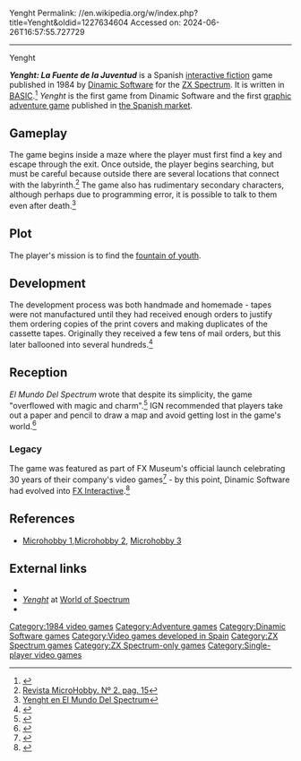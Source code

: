 Yenght
Permalink: //en.wikipedia.org/w/index.php?title=Yenght&oldid=1227634604
Accessed on: 2024-06-26T16:57:55.727729



------
Yenght
{{short description|1984 video game}}
{{Multiple issues|
{{Expand Spanish|Yenght|date=August 2019}}
{{globalize|date=August 2019}}
}}
{{Infobox video game
|title = Yenght
|image = Yenght 1984 cover.png
|caption =
|developer = [[Dinamic Software]]
|publisher = [[Dinamic Software]]
|artist =
|programmer =
|composer =
|released = 1984
|genre = [[Interactive fiction]]
|modes = [[Single-player video game|Single-player]]
|platforms = [[ZX Spectrum]]
}}

'''''Yenght: La Fuente de la Juventud''''' is a Spanish [[interactive fiction]] game published in 1984 by [[Dinamic Software]] for the [[ZX Spectrum]]. It is written in [[BASIC (programming language)|BASIC]].<ref>{{Cite web|url=https://www.xataka.com/videojuegos/asi-fue-como-dinamic-la-mitica-compania-de-videojuegos-de-los-80-conquisto-el-mercado-cuando-unity-ni-siquiera-era-un-proyecto|title=Así fue como Dinamic conquistó el mercado con juegos multiplataforma en los 80, cuando Unity ni siquiera era un proyecto|last=López|first=Juan Carlos|date=2018-02-17|website=Xataka|language=es|access-date=2019-08-24}}</ref> ''Yenght'' is the first game from Dinamic Software and the first [[graphic adventure game]] published in [[Video games in Spain|the Spanish market]].

==Gameplay==
The game begins inside a maze where the player must first find a key and escape through the exit. Once outside, the player begins searching, but must be careful because outside there are several locations that connect with the labyrinth.<ref>[http://microhobby.speccy.cz/mhf/002/MH002_15.jpg Revista MicroHobby. Nº 2. pag. 15]</ref> The game also has rudimentary secondary characters, although perhaps due to programming error, it is possible to talk to them even after death.<ref>[http://www.elmundodelspectrum.com/contenido.php?id=39&d=Yenght-(1984)-Dinamic Yenght en El Mundo Del Spectrum]</ref>

==Plot==
{{More plot|date=August 2019}}
The player's mission is to find the [[fountain of youth]].

==Development==
The development process was both handmade and homemade - tapes were not manufactured until they had received enough orders to justify them ordering copies of the print covers and making duplicates of the cassette tapes. Originally they received a few tens of mail orders, but this later ballooned into several hundreds.<ref>{{Cite web|url=https://www.pixfans.com/yenght-la-primera-aventura-conversacional-en-espanol/|title=Yenght, la primera aventura conversacional en español|last=Yenght|first=la primera aventura conversacional en español dice|date=2012-02-23|website=PixFans|language=es|access-date=2019-08-24}}</ref>

==Reception==
''El Mundo Del Spectrum'' wrote that despite its simplicity, the game "overflowed with magic and charm".<ref>{{Cite web|url=http://www.elmundodelspectrum.com/yenght-1984-dinamic/|title=Yenght (1984) Dinamic – El Mundo del Spectrum|language=es|access-date=2019-08-24}}</ref> IGN recommended that players take out a paper and pencil to draw a map and avoid getting lost in the game's world.<ref>{{Cite web|url=https://es.ign.com/abu-simbel-profanation-cpc/90204/feature/estudios-de-la-edad-de-oro-dinamic-1|title=Estudios de la Edad de Oro: Dinamic (1)|last=Fernández|first=Por Juan Elías|date=2015-01-13|website=IGN España|language=es|access-date=2019-08-24}}</ref>

===Legacy===
The game was featured as part of FX Museum's official launch celebrating 30 years of their company's video games<ref>{{Cite web|url=https://juegos.fxinteractive.com/fx/El_Museo_FX/|title=FXINTERACTIVE|website=juegos.fxinteractive.com|access-date=2019-08-24}}</ref> - by this point, Dinamic Software had evolved into [[FX Interactive]].<ref>{{Cite web|url=https://computerhoy.com/noticias/software/juega-gratis-primeros-videojuegos-espanoles-hace-30-anos-12867|title=Juega gratis primeros videojuegos españoles de hace 30 años|last=Pascual|first=Juan Antonio|date=2014-05-14|website=ComputerHoy|language=es|access-date=2019-08-24}}</ref>

== References ==
* [http://live.worldofspectrum.org/infoseek/magazines/microhobby/2#14 Microhobby 1],[http://live.worldofspectrum.org/infoseek/magazines/microhobby/186#56 Microhobby 2], [https://microhobby.speccy.cz/mhf/014/MH014_06.jpg Microhobby 3]
{{Reflist}}

== External links ==
* {{mobygames|id=/Yenght}}
* [http://www.worldofspectrum.org/infoseekid.cgi?id=0007209 ''Yenght''] at [[World of Spectrum]]
* {{Internet Archive game|id=zx_Yenght_La_Fuente_de_la_Juventud_1984_Dinamic_Software_es_a|name=Yenght}}

[[Category:1984 video games]]
[[Category:Adventure games]]
[[Category:Dinamic Software games]]
[[Category:Video games developed in Spain]]
[[Category:ZX Spectrum games]]
[[Category:ZX Spectrum-only games]]
[[Category:Single-player video games]]

{{Adventure-videogame-stub}}